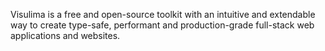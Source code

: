
Visulima is a free and <Link href="https://github.com/visulima/visulima">open-source toolkit</Link> with an intuitive and extendable way to create type-safe, performant and production-grade full-stack web applications and websites.